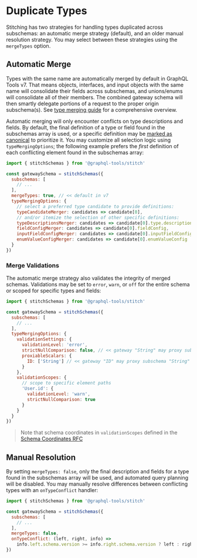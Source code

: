 # Duplicate Types

Stitching has two strategies for handling types duplicated across subschemas: an automatic merge
strategy (default), and an older manual resolution strategy. You may select between these strategies
using the `mergeTypes` option.

## Automatic Merge

Types with the same name are automatically merged by default in GraphQL Tools v7. That means
objects, interfaces, and input objects with the same name will consolidate their fields across
subschemas, and unions/enums will consolidate all of their members. The combined gateway schema will
then smartly delegate portions of a request to the proper origin subschema(s). See
[type merging guide](/docs/approaches/type-merging/) for a comprehensive overview.

Automatic merging will only encounter conflicts on type descriptions and fields. By default, the
final definition of a type or field found in the subschemas array is used, or a specific definition
may be [marked as canonical](/docs/approaches/type-merging#canonical-definitions) to prioritize it.
You may customize all selection logic using `typeMergingOptions`; the following example prefers the
_first_ definition of each conflicting element found in the subschemas array:

```js
import { stitchSchemas } from '@graphql-tools/stitch'

const gatewaySchema = stitchSchemas({
  subschemas: [
    // ...
  ],
  mergeTypes: true, // << default in v7
  typeMergingOptions: {
    // select a preferred type candidate to provide definitions:
    typeCandidateMerger: candidates => candidate[0],
    // and/or itemize the selection of other specific definitions:
    typeDescriptionsMerger: candidates => candidate[0].type.description,
    fieldConfigMerger: candidates => candidate[0].fieldConfig,
    inputFieldConfigMerger: candidates => candidate[0].inputFieldConfig,
    enumValueConfigMerger: candidates => candidate[0].enumValueConfig
  }
})
```

### Merge Validations

The automatic merge strategy also validates the integrity of merged schemas. Validations may be set
to `error`, `warn`, or `off` for the entire schema or scoped for specific types and fields:

```js
import { stitchSchemas } from '@graphql-tools/stitch'

const gatewaySchema = stitchSchemas({
  subschemas: [
    // ...
  ],
  typeMergingOptions: {
    validationSettings: {
      validationLevel: 'error',
      strictNullComparison: false, // << gateway "String" may proxy subschema "String!"
      proxiableScalars: {
        ID: ['String'] // << gateway "ID" may proxy subschema "String"
      }
    },
    validationScopes: {
      // scope to specific element paths
      'User.id': {
        validationLevel: 'warn',
        strictNullComparison: true
      }
    }
  }
})
```

> Note that schema coordinates in `validationScopes` defined in the
> [Schema Coordinates RFC](https://github.com/graphql/graphql-wg/blob/main/rfcs/SchemaCoordinates.md)

## Manual Resolution

By setting `mergeTypes: false`, only the final description and fields for a type found in the
subschemas array will be used, and automated query planning will be disabled. You may manually
resolve differences between conflicting types with an `onTypeConflict` handler:

```js
import { stitchSchemas } from '@graphql-tools/stitch'

const gatewaySchema = stitchSchemas({
  subschemas: [
    // ...
  ],
  mergeTypes: false,
  onTypeConflict: (left, right, info) =>
    info.left.schema.version >= info.right.schema.version ? left : right
})
```
